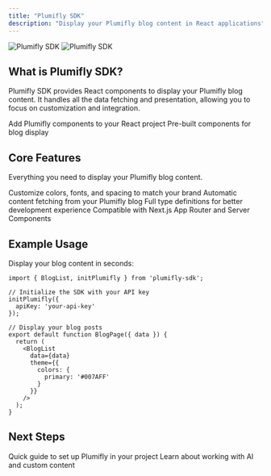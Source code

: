 ```yaml
---
title: "Plumifly SDK"
description: "Display your Plumifly blog content in React applications"
---
```


<img
  className="block dark:hidden"
  src="/images/hero-light.svg"
  alt="Plumifly SDK"
/>
<img
  className="hidden dark:block"
  src="/images/hero-dark.svg"
  alt="Plumifly SDK"
/>

## What is Plumifly SDK?

Plumifly SDK provides React components to display your Plumifly blog content. It handles all the data fetching and presentation, allowing you to focus on customization and integration.

<CardGroup cols={2}>
  <Card
    title="Quick Install"
    icon="bolt"
    href="/quickstart"
  >
    Add Plumifly components to your React project
  </Card>
  <Card
    title="Components"
    icon="cube"
    href="/components/blog-list"
  >
    Pre-built components for blog display
  </Card>
</CardGroup>

## Core Features

Everything you need to display your Plumifly blog content.

<CardGroup cols={2}>
  <Card
    title="Theme System"
    icon="palette"
    href="/core/theming"
  >
    Customize colors, fonts, and spacing to match your brand
  </Card>
  <Card
    title="Data Fetching"
    icon="plug"
    href="/core/api-client"
  >
    Automatic content fetching from your Plumifly blog
  </Card>
  <Card
    title="TypeScript Support"
    icon="code"
    href="/core/typescript"
  >
    Full type definitions for better development experience
  </Card>
  <Card
    title="Server Components"
    icon="server"
    href="/core/configuration"
  >
    Compatible with Next.js App Router and Server Components
  </Card>
</CardGroup>

## Example Usage

Display your blog content in seconds:

```tsx
import { BlogList, initPlumifly } from 'plumifly-sdk';

// Initialize the SDK with your API key
initPlumifly({
  apiKey: 'your-api-key'
});

// Display your blog posts
export default function BlogPage({ data }) {
  return (
    <BlogList 
      data={data}
      theme={{
        colors: {
          primary: '#007AFF'
        }
      }}
    />
  );
}
```

## Next Steps
<CardGroup cols={2}>
  <Card
    title="Get Started"
    icon="arrow-down-to-line"
    href="/installation"
  >
    Quick guide to set up Plumifly in your project
  </Card>
  <Card
    title="API Reference"
    icon="book-open"
    href="/api-reference/introduction"
  >
    Learn about working with AI and custom content
  </Card>
</CardGroup>